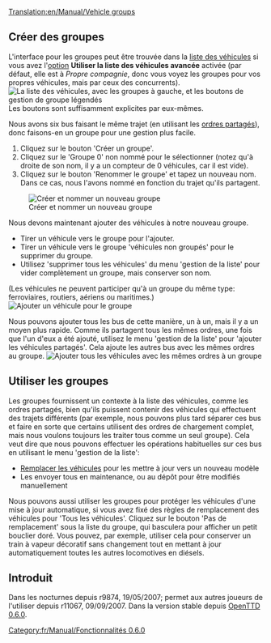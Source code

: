 [[Translation:en/Manual/Vehicle groups]]


{{fr/Manual/Tutoriel}}

== Créer des groupes ==
{{fr/Note|Un véhicule ne peut être que dans un seul groupe à la fois}}
L'interface pour les groupes peut être trouvée dans la [[fr/Manual/Listes de véhicule|liste des véhicules]] si vous avez l'[[fr/Archive/Manual/Settings/Options avancées|option]] '''Utiliser la liste des véhicules avancée''' activée (par défaut, elle est à ''Propre compagnie'', donc vous voyez les groupes pour vos propres véhicules, mais par ceux des concurrents).
[[File:en/Manual/Groups-ungrouped.png|none|frame|La liste des véhicules, avec les groupes à gauche, et les boutons de gestion de groupe légendés]]
Les boutons sont suffisamment explicites par eux-mêmes.

Nous avons six bus faisant le même trajet (en utilisant les [[fr/Manual/Ordres#ordres-partages|ordres partagés]]), donc faisons-en un groupe pour une gestion plus facile.
# Cliquez sur le bouton 'Créer un groupe'.
# Cliquez sur le 'Groupe 0' non nommé pour le sélectionner (notez qu'à droite de son nom, il y a un compteur de 0 véhicules, car il est vide).
# Cliquez sur le bouton 'Renommer le groupe' et tapez un nouveau nom. Dans ce cas, nous l'avons nommé en fonction du trajet qu'ils partagent.
[[File:en/Manual/Groups-newname.png|center|frame|Créer et nommer un nouveau groupe]]

Nous devons maintenant ajouter des véhicules à notre nouveau groupe.
* Tirer un véhicule vers le groupe pour l'ajouter.
* Tirer un véhicule vers le groupe 'véhicules non groupés' pour le supprimer du groupe.
* Utilisez 'supprimer tous les véhicules' du menu 'gestion de la liste' pour vider complètement un groupe, mais conserver son nom.
(Les véhicules ne peuvent participer qu'à un groupe du même type: ferroviaires, routiers, aériens ou maritimes.)
[[File:en/Manual/Groups-dragbus.png|center|frame|Ajouter un véhicule pour le groupe]]

Nous pouvons ajouter tous les bus de cette manière, un à un, mais il y a un moyen plus rapide.
Comme ils partagent tous les mêmes ordres, une fois que l'un d'eux a été ajouté, utilisez le menu 'gestion de la liste' pour 'ajouter les véhicules partagés'.
Cela ajoute les autres bus avec les mêmes ordres au groupe.
[[File:en/Manual/Groups-addshared.png|center|frame|Ajouter tous les véhicules avec les mêmes ordres à un groupe]]

== Utiliser les groupes ==
Les groupes fournissent un contexte à la liste des véhicules, comme les ordres partagés, bien qu'ils puissent contenir des véhicules qui effectuent des trajets différents (par exemple, nous pouvons plus tard séparer ces bus et faire en sorte que certains utilisent des ordres de chargement complet, mais nous voulons toujours les traiter tous comme un seul groupe).
Cela veut dire que nous pouvons effectuer les opérations habituelles sur ces bus en utilisant le menu 'gestion de la liste':
* [[fr/Manual/Remplacement de véhicules|Remplacer les véhicules]] pour les mettre à jour vers un nouveau modèle
* Les envoyer tous en maintenance, ou au dépôt pour être modifiés manuellement

Nous pouvons aussi utiliser les groupes pour protéger les véhicules d'une mise à jour automatique, si vous avez fixé des règles de remplacement des véhicules pour 'Tous les véhicules'.
Cliquez sur le bouton 'Pas de remplacement' sous la liste du groupe, qui basculera pour afficher un petit bouclier doré.
Vous pouvez, par exemple, utiliser cela pour conserver un train à vapeur décoratif sans changement tout en mettant à jour automatiquement toutes les autres locomotives en diésels.

== Introduit ==
Dans les nocturnes depuis r9874, 19/05/2007; permet aux autres joueurs de l'utiliser depuis r11067, 09/09/2007. Dans la version stable depuis [[fr/Archive/OpenTTD/OpenTTD 0.6.0|OpenTTD 0.6.0]].

[[Category:fr/Manual/Fonctionnalités 0.6.0]]